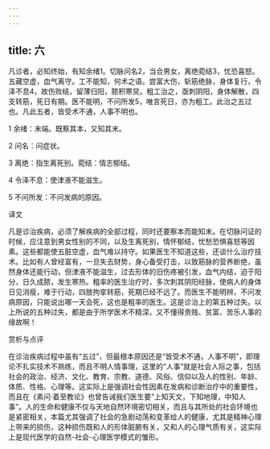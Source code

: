 ```yaml
---
---
---
```

title: 六
---




凡诊者，必知终始，有知余绪1。切脉问名2，当合男女，离绝菀结3，忧恐喜怒。五藏空虚，血气离守。工不能知，何术之语。尝富大伤，斩筋绝脉，身体复行，令泽不息4，故伤败结，留薄归阳，脓积寒炅。粗工治之，亟刺阴阳，身体解散，四支转筋，死日有期。医不能明，不问所发5，唯言死日，亦为粗工。此治之五过也。凡此五者，皆受术不通，人事不明也。

1 余绪：末端。既察其本，又知其末。

2 问名：问症状。

3 离绝：指生离死别。菀结：情志郁结。

4 令泽不息：使津液不能滋生。

5 不问所发：不问发病的原因。

译文

凡是诊治疾病，必须了解疾病的全部过程，同时还要察本而能知末。在切脉问证的时候，应注意到男女性别的不同，以及生离死别，情怀郁结，忧愁恐惧喜怒等因素。这些都能使五脏空虚，血气难以持守。如果医生不知道这些，还谈什么治疗技术。比如有人曾经富有，一旦失去财势，身心备受打击，以致筋脉的营养断绝，虽然身体还能行动，但津液不能滋生，过去形体的旧伤疼被引发，血气内结，迫于阳分，日久成脓，发生寒热。粗率的医生治疗时，多次刺其阴阳经脉，使病人的身体日见消瘦，难于行动，四肢拘挛转筋，死期已经不远了。而医生不能明辨，不问发病原因，只能说出哪一天会死，这也是粗率的医生。这是诊治上的第五种过失。以上所说的五种过失，都是由于所学医术不精深，又不懂得贵贱、贫富、苦乐人事的缘故啊！

赏析与点评

在诊治疾病过程中虽有“五过”，但最根本原因还是“皆受术不通，人事不明”，即理论不扎实技术不熟练，而且不明人情事理，这里的“人事”就是社会人际之事，包括社会的政治、经济、文化、教育、宗教、道德、风俗、信仰以及人的性别、年龄、体质、性格、心理等。这实际上是强调社会性因素在发病和诊断治疗中的重要性，而且在《素问·着至教论》也曾告诫我们医生要“上知天文，下知地理，中知人事”。人的生命和健康不仅与天地自然环境密切相关，而且与其所处的社会环境也是紧密相关，本篇尤其强调了社会的急剧动荡和变革给人的健康，尤其是精神心理上带来的损伤，这种损伤既和人的形体脏腑有关，又和人的心理气质有关，这实际上是现代医学的自然-社会-心理医学模式的雏形。